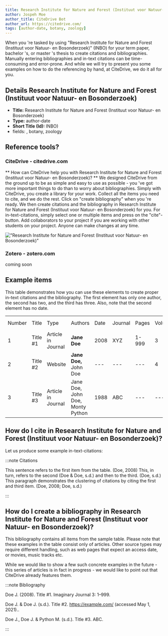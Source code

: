 ```yaml
---
title: Research Institute for Nature and Forest (Instituut voor Natuur- en Bosonderzoek)
author: Jospeh Moe
author_title: CiteDrive Bot
author_url: https://citedrive.com/
tags: [author-date, botany, zoology]
---
```


When you 're tasked by using "Research Institute for Nature and Forest (Instituut voor Natuur- en Bosonderzoek)" (INBO) for your term paper, bachelor 's, or master 's thesis to create citations and bibliographies.
Manually entering bibliographies and in-text citations can be time-consuming and error-prone. And while we will try to present you some examples on how to do the referencing by hand, at CiteDrive, we do it all for you.

## Details  Research Institute for Nature and Forest (Instituut voor Natuur- en Bosonderzoek)
* **Title:** Research Institute for Nature and Forest (Instituut voor Natuur- en Bosonderzoek)
* **Type:** author-date
* **Short Title (Id):** INBO)
* fields: , botany, zoology

## Reference tools?
### CiteDrive - citedrive.com
** How can CiteDrive help you with Research Institute for Nature and Forest (Instituut voor Natuur- en Bosonderzoek)? **
We designed CiteDrive from the ground up to be as simple and easy to use as possible - you 've got more important things to do than to worry about bibliographies. Simply with CiteDrive, you create a library for your work. Collect all the items you need to cite, and we do the rest. Click on "create bibliography" when you 're ready. We then create citations and the bibliography in Research Institute for Nature and Forest (Instituut voor Natuur- en Bosonderzoek) for you. For in-text-citations, simply select one or multiple items and press on the "cite"-button. Add collaborators to your project if you are working with other students on your project. Anyone can make changes at any time.


!["Research Institute for Nature and Forest (Instituut voor Natuur- en Bosonderzoek)"](images/research-institute-for-nature-and-forest-instituut-voor-natuur-en-bosonderzoek.svg "Choose Research Institute for Nature and Forest (Instituut voor Natuur- en Bosonderzoek) in the CiteDrive App")

### Zotero - zotero.com

coming soon

## Example items

This table demonstrates how you can use these elements to create proper in-text citations and the bibliography. The first element has only one author, the second has two, and the third has three. Also, note that the second element has no date.


<table>
  <tr>
   <td>Number
   </td>
   <td>Title
   </td>
   <td>Type
   </td>
   <td>Authors
   </td>
   <td>Date
   </td>
   <td>Journal
   </td>
   <td>Pages
   </td>
   <td>Volume
   </td>
   <td>Issue
   </td>
   <td>Access Date
   </td>
  </tr>
  <tr>
   <td>1
   </td>
   <td>Title #1
   </td>
   <td>Article in Journal
   </td>
   <td><strong>Jane Doe</strong>
   </td>
   <td>2008
   </td>
   <td>XYZ
   </td>
   <td>1-999
   </td>
   <td>3
   </td>
   <td>2
   </td>
   <td>--
   </td>
  </tr>
  <tr>
   <td>
2
   </td>
   <td>Title #2
   </td>
   <td>Website
   </td>
   <td><strong>Jane Doe, </strong>John Doe
   </td>
   <td>---
   </td>
   <td>---
   </td>
   <td>---
   </td>
   <td>4
   </td>
   <td>---
   </td>
   <td>2020-05-01
   </td>
  </tr>
  <tr>
   <td>3
   </td>
   <td>Title #3
   </td>
   <td>Article in Journal
   </td>
   <td>Jane Doe, John Doe, Monty Python
   </td>
   <td>1988
   </td>
   <td>ABC
   </td>
   <td>---
   </td>
   <td>---
   </td>
   <td>16
   </td>
   <td>---
   </td>
  </tr>
</table>



## How do I cite in  Research Institute for Nature and Forest (Instituut voor Natuur- en Bosonderzoek)?

Let us produce some example in-text-citations:

:::note Citations


This sentence refers to the first item from the table. (Doe, 2008) This, in turn, refers to the second (Doe &amp; Doe, s.d.)
and then to the third.  (Doe, s.d.)
This paragraph demonstrates the clustering of citations by citing the first and third item. (Doe, 2008; Doe, s.d.)

:::

## How do I create a bibliography in Research Institute for Nature and Forest (Instituut voor Natuur- en Bosonderzoek)?

This bibliography contains all items from the sample table. Please note that these examples in the table consist only of articles. Other source types may require different handling, such as web pages that expect an access date, or movies, music tracks etc.

While we would like to show a few such concrete examples in the future - this series of articles is in fact in progress - we would like to point out that CiteDrive already features them.

:::note Bibliography

Doe J. (2008). Title #1. Imaginary Journal 3: 1–999.

Doe J. &amp; Doe J. (s.d.). Title #2. https://example.com/ (accessed May 1, 2021)..

Doe J., Doe J. &amp; Python M. (s.d.). Title #3. ABC.



:::


        